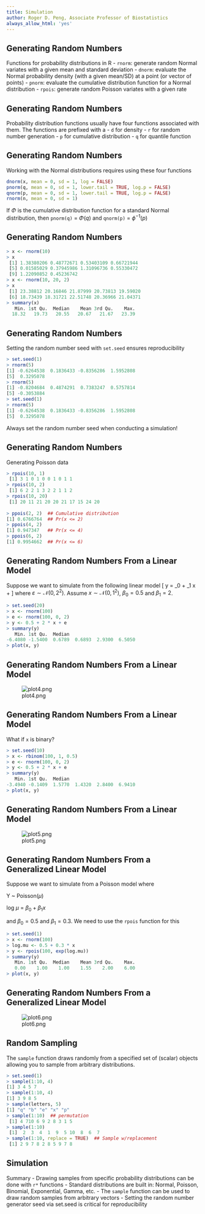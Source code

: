 ```yaml
---
title: Simulation
author: Roger D. Peng, Associate Professor of Biostatistics
always_allow_html: 'yes'
---
```


## Generating Random Numbers

Functions for probability distributions in R
- `rnorm`: generate random Normal variates with a given mean and standard deviation
- `dnorm`: evaluate the Normal probability density (with a given mean/SD) at a point (or vector of points)
- `pnorm`: evaluate the cumulative distribution function for a Normal distribution 
- `rpois`: generate random Poisson variates with a given rate


## Generating Random Numbers

Probability distribution functions usually have four functions associated with them. The functions are prefixed with a
- `d` for density
- `r` for random number generation 
- `p` for cumulative distribution
- `q` for quantile function


## Generating Random Numbers

Working with the Normal distributions requires using these four functions

```r
dnorm(x, mean = 0, sd = 1, log = FALSE)
pnorm(q, mean = 0, sd = 1, lower.tail = TRUE, log.p = FALSE)
qnorm(p, mean = 0, sd = 1, lower.tail = TRUE, log.p = FALSE)
rnorm(n, mean = 0, sd = 1)
```

If $\Phi$ is the cumulative distribution function for a standard
Normal distribution, then `pnorm(q)` = $\Phi(q)$ and `qnorm(p)` =
$\phi^{-1}(p)$


## Generating Random Numbers

```r
> x <- rnorm(10) 
> x
 [1] 1.38380206 0.48772671 0.53403109 0.66721944
 [5] 0.01585029 0.37945986 1.31096736 0.55330472
 [9] 1.22090852 0.45236742
> x <- rnorm(10, 20, 2) 
> x
 [1] 23.38812 20.16846 21.87999 20.73813 19.59020
 [6] 18.73439 18.31721 22.51748 20.36966 21.04371
> summary(x)
   Min. 1st Qu.  Median    Mean 3rd Qu.    Max.
  18.32   19.73   20.55   20.67   21.67   23.39
```


## Generating Random Numbers

Setting the random number seed with `set.seed` ensures reproducibility

```r
> set.seed(1)
> rnorm(5)
[1] -0.6264538  0.1836433 -0.8356286  1.5952808
[5]  0.3295078
> rnorm(5)
[1] -0.8204684  0.4874291  0.7383247  0.5757814
[5] -0.3053884
> set.seed(1)
> rnorm(5)
[1] -0.6264538  0.1836433 -0.8356286  1.5952808
[5]  0.3295078
```

Always set the random number seed when conducting a simulation!


## Generating Random Numbers

Generating Poisson data

```r
> rpois(10, 1)
 [1] 3 1 0 1 0 0 1 0 1 1
> rpois(10, 2)
 [1] 6 2 2 1 3 2 2 1 1 2
> rpois(10, 20)
 [1] 20 11 21 20 20 21 17 15 24 20
 
> ppois(2, 2)  ## Cumulative distribution
[1] 0.6766764  ## Pr(x <= 2)
> ppois(4, 2)
[1] 0.947347   ## Pr(x <= 4)
> ppois(6, 2)
[1] 0.9954662  ## Pr(x <= 6)
```


## Generating Random Numbers From a Linear Model
Suppose we want to simulate from the following linear model
\[
y = \beta_0 + \beta_1 x + \varepsilon
\]
where $\varepsilon\sim\mathcal{N}(0, 2^2)$. Assume
$x\sim\mathcal{N}(0,1^2)$, $\beta_0 = 0.5$ and $\beta_1 = 2$.

```r
> set.seed(20)
> x <- rnorm(100)
> e <- rnorm(100, 0, 2)
> y <- 0.5 + 2 * x + e
> summary(y)
   Min. 1st Qu.  Median
-6.4080 -1.5400  0.6789  0.6893  2.9300  6.5050
> plot(x, y)
```


## Generating Random Numbers From a Linear Model

![plot4.png](../assets/img/plot4.png)


## Generating Random Numbers From a Linear Model

What if `x` is binary?

```r
> set.seed(10)
> x <- rbinom(100, 1, 0.5)
> e <- rnorm(100, 0, 2)
> y <- 0.5 + 2 * x + e
> summary(y)
   Min. 1st Qu.  Median
-3.4940 -0.1409  1.5770  1.4320  2.8400  6.9410
> plot(x, y)
```


## Generating Random Numbers From a Linear Model

![plot5.png](../assets/img/plot5.png)


## Generating Random Numbers From a Generalized Linear Model

Suppose we want to simulate from a Poisson model where

Y ~ Poisson($\mu$)

log $\mu$ = $\beta_0 + \beta_1x$

and $\beta_0 = 0.5$ and $\beta_1 = 0.3$. We need to use the `rpois` function for this

```r
> set.seed(1)
> x <- rnorm(100)
> log.mu <- 0.5 + 0.3 * x
> y <- rpois(100, exp(log.mu))
> summary(y)
   Min. 1st Qu.  Median    Mean 3rd Qu.    Max.
   0.00    1.00    1.00    1.55    2.00    6.00
> plot(x, y)
```


## Generating Random Numbers From a Generalized Linear Model

![plot6.png](../assets/img/plot6.png)


## Random Sampling

The `sample` function draws randomly from a specified set of (scalar) objects allowing you to sample from arbitrary distributions.

```r
> set.seed(1)
> sample(1:10, 4)
[1] 3 4 5 7
> sample(1:10, 4)
[1] 3 9 8 5
> sample(letters, 5)
[1] "q" "b" "e" "x" "p"
> sample(1:10)  ## permutation
 [1] 4 710 6 9 2 8 3 1 5 
> sample(1:10)
 [1]  2  3  4  1  9  5 10  8  6  7
> sample(1:10, replace = TRUE)  ## Sample w/replacement
 [1] 2 9 7 8 2 8 5 9 7 8
```


## Simulation

Summary
- Drawing samples from specific probability distributions can be done with `r*` functions
- Standard distributions are built in: Normal, Poisson, Binomial, Exponential, Gamma, etc.
- The `sample` function can be used to draw random samples from arbitrary vectors
- Setting the random number generator seed via set.seed is critical for reproducibility

